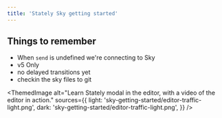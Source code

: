```yaml
---
title: 'Stately Sky getting started'
---
```


## Things to remember

- When `send` is undefined we're connecting to Sky
- v5 Only
- no delayed transitions yet
- checkin the sky files to git

<ThemedImage
  alt="Learn Stately modal in the editor, with a video of the editor in action."
  sources={{
    light: 'sky-getting-started/editor-traffic-light.png',
    dark: 'sky-getting-started/editor-traffic-light.png',
  }}
/>
